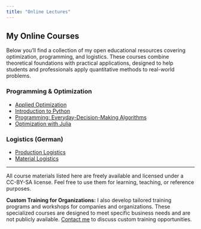 ```yaml
---
title: "Online Lectures"
---
```


## My Online Courses

Below you'll find a collection of my open educational resources covering optimization, programming, and logistics. These courses combine theoretical foundations with practical applications, designed to help students and professionals apply quantitative methods to real-world problems.

### Programming & Optimization

- [Applied Optimization](https://beyondsimulations.github.io/Applied-Optimization/)
- [Introduction to Python](https://beyondsimulations.github.io/Introduction-to-Python/)
- [Programming: Everyday-Decision-Making Algorithms](https://beyondsimulations.github.io/Programming-Everyday-Decisions/)
- [Optimization with Julia](https://beyondsimulations.github.io/Optimization-with-Julia/)

### Logistics (German)

- [Production Logistics](https://beyondsimulations.github.io/Produktionswirtschaft/)
- [Material Logistics](https://beyondsimulations.github.io/Materiallogistik/)

---

All course materials listed here are freely available and licensed under a CC-BY-SA license. Feel free to use them for learning, teaching, or reference purposes. 

**Custom Training for Organizations:** I also develop tailored training programs and workshops for companies and organizations. These specialized courses are designed to meet specific business needs and are not publicly available. [Contact me](mailto:vlcek@beyondsimulations.com) to discuss custom training opportunities.
